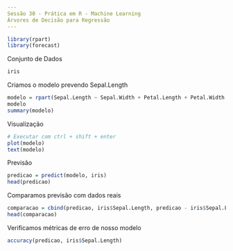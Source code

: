 ```yaml
---
Sessão 30 - Prática em R - Machine Learning
Árvores de Decisão para Regressão
---
```



```r
library(rpart)
library(forecast)
```

Conjunto de Dados
```r
iris
```

Criamos o modelo prevendo Sepal.Length
```r
modelo = rpart(Sepal.Length ~ Sepal.Width + Petal.Length + Petal.Width + Species, data = iris)
modelo
summary(modelo)
```

Visualização
```r
# Executar com ctrl + shift + enter
plot(modelo)
text(modelo)
```

Previsão
```r
predicao = predict(modelo, iris)
head(predicao)
```

Comparamos previsão com dados reais
```r
comparacao = cbind(predicao, iris$Sepal.Length, predicao - iris$Sepal.Length)
head(comparacao)
```

Verificamos métricas de erro de nosso modelo
```r
accuracy(predicao, iris$Sepal.Length)
```

